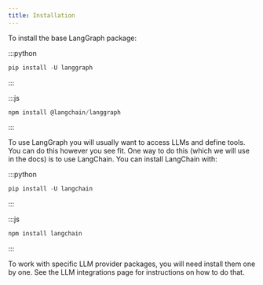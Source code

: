 ```yaml
---
title: Installation
---
```


To install the base LangGraph package:

:::python
```python
pip install -U langgraph
```
:::

:::js
```js
npm install @langchain/langgraph
```
:::

To use LangGraph you will usually want to access LLMs and define tools.
You can do this however you see fit.
One way to do this (which we will use in the docs) is to use LangChain.
You can install LangChain with:

:::python
```python
pip install -U langchain
```
:::

:::js
```js
npm install langchain
```
:::

To work with specific LLM provider packages, you will need install them one by one.
See the LLM integrations page for instructions on how to do that.
